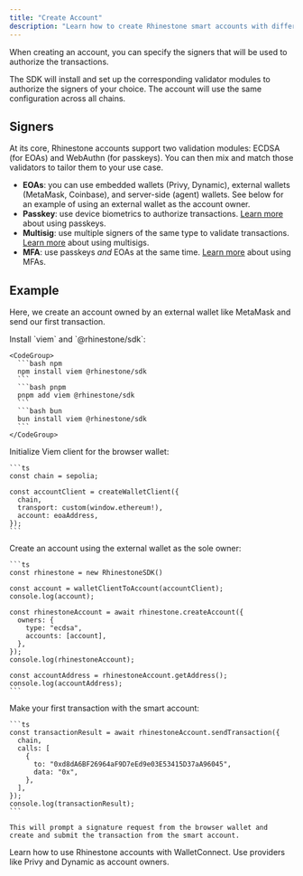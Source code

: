 ```yaml
---
title: "Create Account"
description: "Learn how to create Rhinestone smart accounts with different signer types for various use cases."
---
```


When creating an account, you can specify the signers that will be used to authorize the transactions.

The SDK will install and set up the corresponding validator modules to authorize the signers of your choice. The account will use the same configuration across all chains.

## Signers

At its core, Rhinestone accounts support two validation modules: ECDSA (for EOAs) and WebAuthn (for passkeys). You can then mix and match those validators to tailor them to your use case.

* **EOAs**: you can use embedded wallets (Privy, Dynamic), external wallets (MetaMask, Coinbase), and server-side (agent) wallets. See below for an example of using an external wallet as the account owner.
* **Passkey**: use device biometrics to authorize transactions. [Learn more](./passkeys) about using passkeys.
* **Multisig**: use multiple signers of the same type to validate transactions. [Learn more](./multisig) about using multisigs.
* **MFA**: use passkeys _and_ EOAs at the same time. [Learn more](../advanced/multi-factor-authentication) about using MFAs.

## Example

Here, we create an account owned by an external wallet like MetaMask and send our first transaction.

<Steps>
  <Step title="Install dependencies">
    Install `viem` and `@rhinestone/sdk`:

    <CodeGroup>
      ```bash npm
      npm install viem @rhinestone/sdk
      ```
      ```bash pnpm
      pnpm add viem @rhinestone/sdk
      ```
      ```bash bun
      bun install viem @rhinestone/sdk
      ```
    </CodeGroup>
  </Step>
  <Step title="Initialize Viem">
    Initialize Viem client for the browser wallet:

    ```ts
    const chain = sepolia;

    const accountClient = createWalletClient({
      chain,
      transport: custom(window.ethereum!),
      account: eoaAddress,
    });
    ```
  </Step>
  <Step title="Initialize Rhinestone account">
    Create an account using the external wallet as the sole owner:

    ```ts
    const rhinestone = new RhinestoneSDK()

    const account = walletClientToAccount(accountClient);
    console.log(account);

    const rhinestoneAccount = await rhinestone.createAccount({
      owners: {
        type: "ecdsa",
        accounts: [account],
      },
    });
    console.log(rhinestoneAccount);

    const accountAddress = rhinestoneAccount.getAddress();
    console.log(accountAddress);
    ```
  </Step>
  <Step title="Make a transaction">
    Make your first transaction with the smart account:

    ```ts
    const transactionResult = await rhinestoneAccount.sendTransaction({
      chain,
      calls: [
        {
          to: "0xd8dA6BF26964aF9D7eEd9e03E53415D37aA96045",
          data: "0x",
        },
      ],
    });
    console.log(transactionResult);
    ```

    This will prompt a signature request from the browser wallet and create and submit the transaction from the smart account. 
  </Step>
</Steps>

<Columns cols={2}>
  <Card title="External Wallets" icon="globe" href="./signers/external-wallet-signer">
    Learn how to use Rhinestone accounts with WalletConnect.
  </Card>

  <Card title="Embedded Wallets" icon="wallet-cards" href="./signers/privy">
    Use providers like Privy and Dynamic as account owners.
  </Card>
</Columns>
